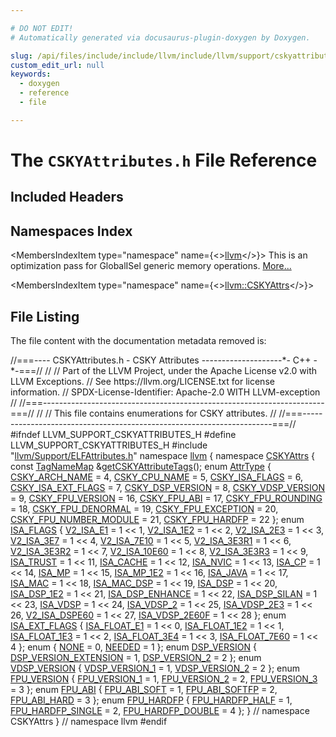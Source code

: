 ```yaml
---

# DO NOT EDIT!
# Automatically generated via docusaurus-plugin-doxygen by Doxygen.

slug: /api/files/include/include/llvm/include/llvm/support/cskyattributes-h
custom_edit_url: null
keywords:
  - doxygen
  - reference
  - file

---
```





# The `CSKYAttributes.h` File Reference

<DoxygenPage pluginConfig={pluginConfig}>



## Included Headers

<IncludesList>
<IncludesListItem
  filePath="llvm/Support/ELFAttributes.h"
  permalink="/docs/api/files/include/include/llvm/include/llvm/support/elfattributes-h"
  isLocal="true" />
</IncludesList>

## Namespaces Index

<MembersIndex>

<MembersIndexItem
  type="namespace"
  name={<><a href="/docs/api/namespaces/llvm">llvm</a></>}>
This is an optimization pass for GlobalISel generic memory operations. <a href="/docs/api/namespaces/llvm/#details">More...</a>
</MembersIndexItem>

<MembersIndexItem
  type="namespace"
  name={<><a href="/docs/api/namespaces/llvm/cskyattrs">llvm::CSKYAttrs</a></>}>
</MembersIndexItem>

</MembersIndex>


## File Listing

The file content with the documentation metadata removed is:

<ProgramListing>

<Link id="l00001" /><CodeLine lineNumber="1"><span class="doxyHighlightComment">//===---- CSKYAttributes.h - CSKY Attributes --------------------&#42;- C++ -&#42;-===//</span></CodeLine>
<Link id="l00002" /><CodeLine lineNumber="2"><span class="doxyHighlightComment">//</span></CodeLine>
<Link id="l00003" /><CodeLine lineNumber="3"><span class="doxyHighlightComment">// Part of the LLVM Project, under the Apache License v2.0 with LLVM Exceptions.</span></CodeLine>
<Link id="l00004" /><CodeLine lineNumber="4"><span class="doxyHighlightComment">// See https://llvm.org/LICENSE.txt for license information.</span></CodeLine>
<Link id="l00005" /><CodeLine lineNumber="5"><span class="doxyHighlightComment">// SPDX-License-Identifier: Apache-2.0 WITH LLVM-exception</span></CodeLine>
<Link id="l00006" /><CodeLine lineNumber="6"><span class="doxyHighlightComment">//</span></CodeLine>
<Link id="l00007" /><CodeLine lineNumber="7"><span class="doxyHighlightComment">//===----------------------------------------------------------------------===//</span></CodeLine>
<Link id="l00008" /><CodeLine lineNumber="8"><span class="doxyHighlightComment">//</span></CodeLine>
<Link id="l00009" /><CodeLine lineNumber="9"><span class="doxyHighlightComment">// This file contains enumerations for CSKY attributes.</span></CodeLine>
<Link id="l00010" /><CodeLine lineNumber="10"><span class="doxyHighlightComment">//</span></CodeLine>
<Link id="l00011" /><CodeLine lineNumber="11"><span class="doxyHighlightComment">//===----------------------------------------------------------------------===//</span></CodeLine>
<Link id="l00012" /><CodeLine lineNumber="12"><span class="doxyHighlightPreprocessor">#ifndef LLVM&#95;SUPPORT&#95;CSKYATTRIBUTES&#95;H</span></CodeLine>
<Link id="l00013" /><CodeLine lineNumber="13"><span class="doxyHighlightPreprocessor">#define LLVM&#95;SUPPORT&#95;CSKYATTRIBUTES&#95;H</span></CodeLine>
<Link id="l00014" /><CodeLine lineNumber="14"></CodeLine>
<Link id="l00015" /><CodeLine lineNumber="15"><span class="doxyHighlightPreprocessor">#include &quot;<a href="/docs/api/files/include/include/llvm/include/llvm/support/elfattributes-h">llvm/Support/ELFAttributes.h</a>&quot;</span></CodeLine>
<Link id="l00016" /><CodeLine lineNumber="16"></CodeLine>
<Link id="l00017" /><CodeLine lineNumber="17"><span class="doxyHighlightKeyword">namespace </span><span class="doxyHighlight"><a href="/docs/api/namespaces/llvm">llvm</a> &#123;</span></CodeLine>
<Link id="l00018" /><CodeLine lineNumber="18" lineLink="/docs/api/namespaces/llvm/cskyattrs"><span class="doxyHighlightKeyword">namespace </span><span class="doxyHighlight"><a href="/docs/api/namespaces/llvm/cskyattrs">CSKYAttrs</a> &#123;</span></CodeLine>
<Link id="l00019" /><CodeLine lineNumber="19"></CodeLine>
<Link id="l00020" /><CodeLine lineNumber="20"><span class="doxyHighlightKeyword">const</span><span class="doxyHighlight"> <a href="/docs/api/namespaces/llvm/#a8ba0ebd86185aea94f29ed853c4dd97f">TagNameMap</a> &amp;<a href="/docs/api/namespaces/llvm/cskyattrs/#afc0741b2ab947e59673ccb184fd7ae99">getCSKYAttributeTags</a>();</span></CodeLine>
<Link id="l00021" /><CodeLine lineNumber="21"></CodeLine>
<Link id="l00022" /><CodeLine lineNumber="22" lineLink="/docs/api/namespaces/llvm/cskyattrs/#a488e3103afc8ef165ee97b8fd3399511"><span class="doxyHighlightKeyword">enum</span><span class="doxyHighlight"> <a href="/docs/api/namespaces/llvm/cskyattrs/#a488e3103afc8ef165ee97b8fd3399511">AttrType</a> &#123;</span></CodeLine>
<Link id="l00023" /><CodeLine lineNumber="23" lineLink="/docs/api/namespaces/llvm/cskyattrs/#a488e3103afc8ef165ee97b8fd3399511a48c91d7e1c761b067868e91d639c2ecb"><span class="doxyHighlight">  <a href="/docs/api/namespaces/llvm/cskyattrs/#a488e3103afc8ef165ee97b8fd3399511a48c91d7e1c761b067868e91d639c2ecb">CSKY&#95;ARCH&#95;NAME</a> = 4,</span></CodeLine>
<Link id="l00024" /><CodeLine lineNumber="24" lineLink="/docs/api/namespaces/llvm/cskyattrs/#a488e3103afc8ef165ee97b8fd3399511a184fa2e9b2fe9474d580827f43a8108b"><span class="doxyHighlight">  <a href="/docs/api/namespaces/llvm/cskyattrs/#a488e3103afc8ef165ee97b8fd3399511a184fa2e9b2fe9474d580827f43a8108b">CSKY&#95;CPU&#95;NAME</a> = 5,</span></CodeLine>
<Link id="l00025" /><CodeLine lineNumber="25" lineLink="/docs/api/namespaces/llvm/cskyattrs/#a488e3103afc8ef165ee97b8fd3399511a0971fbf0669fa46f2496f3e9917243a2"><span class="doxyHighlight">  <a href="/docs/api/namespaces/llvm/cskyattrs/#a488e3103afc8ef165ee97b8fd3399511a0971fbf0669fa46f2496f3e9917243a2">CSKY&#95;ISA&#95;FLAGS</a> = 6,</span></CodeLine>
<Link id="l00026" /><CodeLine lineNumber="26" lineLink="/docs/api/namespaces/llvm/cskyattrs/#a488e3103afc8ef165ee97b8fd3399511a0faa057338333dcf29e39e5127987876"><span class="doxyHighlight">  <a href="/docs/api/namespaces/llvm/cskyattrs/#a488e3103afc8ef165ee97b8fd3399511a0faa057338333dcf29e39e5127987876">CSKY&#95;ISA&#95;EXT&#95;FLAGS</a> = 7,</span></CodeLine>
<Link id="l00027" /><CodeLine lineNumber="27" lineLink="/docs/api/namespaces/llvm/cskyattrs/#a488e3103afc8ef165ee97b8fd3399511af6a2ce6bc7ae5101d3d6e17ba827c8e6"><span class="doxyHighlight">  <a href="/docs/api/namespaces/llvm/cskyattrs/#a488e3103afc8ef165ee97b8fd3399511af6a2ce6bc7ae5101d3d6e17ba827c8e6">CSKY&#95;DSP&#95;VERSION</a> = 8,</span></CodeLine>
<Link id="l00028" /><CodeLine lineNumber="28" lineLink="/docs/api/namespaces/llvm/cskyattrs/#a488e3103afc8ef165ee97b8fd3399511a15d26e9a8879ff72fe9ea82f71369033"><span class="doxyHighlight">  <a href="/docs/api/namespaces/llvm/cskyattrs/#a488e3103afc8ef165ee97b8fd3399511a15d26e9a8879ff72fe9ea82f71369033">CSKY&#95;VDSP&#95;VERSION</a> = 9,</span></CodeLine>
<Link id="l00029" /><CodeLine lineNumber="29" lineLink="/docs/api/namespaces/llvm/cskyattrs/#a488e3103afc8ef165ee97b8fd3399511a9a41c0525a51e7e3ed0c92eac01e65e9"><span class="doxyHighlight">  <a href="/docs/api/namespaces/llvm/cskyattrs/#a488e3103afc8ef165ee97b8fd3399511a9a41c0525a51e7e3ed0c92eac01e65e9">CSKY&#95;FPU&#95;VERSION</a> = 16,</span></CodeLine>
<Link id="l00030" /><CodeLine lineNumber="30" lineLink="/docs/api/namespaces/llvm/cskyattrs/#a488e3103afc8ef165ee97b8fd3399511a4f85c1d4ead5b2a7c9c51eee7e6f91e2"><span class="doxyHighlight">  <a href="/docs/api/namespaces/llvm/cskyattrs/#a488e3103afc8ef165ee97b8fd3399511a4f85c1d4ead5b2a7c9c51eee7e6f91e2">CSKY&#95;FPU&#95;ABI</a> = 17,</span></CodeLine>
<Link id="l00031" /><CodeLine lineNumber="31" lineLink="/docs/api/namespaces/llvm/cskyattrs/#a488e3103afc8ef165ee97b8fd3399511a0b1a47d46582dbb80f74434db0fe57be"><span class="doxyHighlight">  <a href="/docs/api/namespaces/llvm/cskyattrs/#a488e3103afc8ef165ee97b8fd3399511a0b1a47d46582dbb80f74434db0fe57be">CSKY&#95;FPU&#95;ROUNDING</a> = 18,</span></CodeLine>
<Link id="l00032" /><CodeLine lineNumber="32" lineLink="/docs/api/namespaces/llvm/cskyattrs/#a488e3103afc8ef165ee97b8fd3399511a6f30e043d916c6966f81819b44fcb521"><span class="doxyHighlight">  <a href="/docs/api/namespaces/llvm/cskyattrs/#a488e3103afc8ef165ee97b8fd3399511a6f30e043d916c6966f81819b44fcb521">CSKY&#95;FPU&#95;DENORMAL</a> = 19,</span></CodeLine>
<Link id="l00033" /><CodeLine lineNumber="33" lineLink="/docs/api/namespaces/llvm/cskyattrs/#a488e3103afc8ef165ee97b8fd3399511a7a052e7dec299c0f2d092db4c07d3b6c"><span class="doxyHighlight">  <a href="/docs/api/namespaces/llvm/cskyattrs/#a488e3103afc8ef165ee97b8fd3399511a7a052e7dec299c0f2d092db4c07d3b6c">CSKY&#95;FPU&#95;EXCEPTION</a> = 20,</span></CodeLine>
<Link id="l00034" /><CodeLine lineNumber="34" lineLink="/docs/api/namespaces/llvm/cskyattrs/#a488e3103afc8ef165ee97b8fd3399511a137cbd1c9e3c1d3208fdd1764907e3ec"><span class="doxyHighlight">  <a href="/docs/api/namespaces/llvm/cskyattrs/#a488e3103afc8ef165ee97b8fd3399511a137cbd1c9e3c1d3208fdd1764907e3ec">CSKY&#95;FPU&#95;NUMBER&#95;MODULE</a> = 21,</span></CodeLine>
<Link id="l00035" /><CodeLine lineNumber="35" lineLink="/docs/api/namespaces/llvm/cskyattrs/#a488e3103afc8ef165ee97b8fd3399511a2669a2882a52a63c66d0b81ff477da8b"><span class="doxyHighlight">  <a href="/docs/api/namespaces/llvm/cskyattrs/#a488e3103afc8ef165ee97b8fd3399511a2669a2882a52a63c66d0b81ff477da8b">CSKY&#95;FPU&#95;HARDFP</a> = 22</span></CodeLine>
<Link id="l00036" /><CodeLine lineNumber="36"><span class="doxyHighlight">&#125;;</span></CodeLine>
<Link id="l00037" /><CodeLine lineNumber="37"></CodeLine>
<Link id="l00038" /><CodeLine lineNumber="38" lineLink="/docs/api/namespaces/llvm/cskyattrs/#a4d9a928c33ca4be9769f6bf687bae78b"><span class="doxyHighlightKeyword">enum</span><span class="doxyHighlight"> <a href="/docs/api/namespaces/llvm/cskyattrs/#a4d9a928c33ca4be9769f6bf687bae78b">ISA&#95;FLAGS</a> &#123;</span></CodeLine>
<Link id="l00039" /><CodeLine lineNumber="39" lineLink="/docs/api/namespaces/llvm/cskyattrs/#a4d9a928c33ca4be9769f6bf687bae78ba3d83fde01042fc5a5c4600c56776b903"><span class="doxyHighlight">  <a href="/docs/api/namespaces/llvm/cskyattrs/#a4d9a928c33ca4be9769f6bf687bae78ba3d83fde01042fc5a5c4600c56776b903">V2&#95;ISA&#95;E1</a> = 1 &lt;&lt; 1,</span></CodeLine>
<Link id="l00040" /><CodeLine lineNumber="40" lineLink="/docs/api/namespaces/llvm/cskyattrs/#a4d9a928c33ca4be9769f6bf687bae78ba2a0629394f8bbef7553d01784993dced"><span class="doxyHighlight">  <a href="/docs/api/namespaces/llvm/cskyattrs/#a4d9a928c33ca4be9769f6bf687bae78ba2a0629394f8bbef7553d01784993dced">V2&#95;ISA&#95;1E2</a> = 1 &lt;&lt; 2,</span></CodeLine>
<Link id="l00041" /><CodeLine lineNumber="41" lineLink="/docs/api/namespaces/llvm/cskyattrs/#a4d9a928c33ca4be9769f6bf687bae78baffb6f16fb267c94842ca275d20ba2e87"><span class="doxyHighlight">  <a href="/docs/api/namespaces/llvm/cskyattrs/#a4d9a928c33ca4be9769f6bf687bae78baffb6f16fb267c94842ca275d20ba2e87">V2&#95;ISA&#95;2E3</a> = 1 &lt;&lt; 3,</span></CodeLine>
<Link id="l00042" /><CodeLine lineNumber="42" lineLink="/docs/api/namespaces/llvm/cskyattrs/#a4d9a928c33ca4be9769f6bf687bae78bab7e8eb8f56d14dcd31d4035f8c1c8a7a"><span class="doxyHighlight">  <a href="/docs/api/namespaces/llvm/cskyattrs/#a4d9a928c33ca4be9769f6bf687bae78bab7e8eb8f56d14dcd31d4035f8c1c8a7a">V2&#95;ISA&#95;3E7</a> = 1 &lt;&lt; 4,</span></CodeLine>
<Link id="l00043" /><CodeLine lineNumber="43" lineLink="/docs/api/namespaces/llvm/cskyattrs/#a4d9a928c33ca4be9769f6bf687bae78ba91ad1115568edfeb88fe6d48104ead29"><span class="doxyHighlight">  <a href="/docs/api/namespaces/llvm/cskyattrs/#a4d9a928c33ca4be9769f6bf687bae78ba91ad1115568edfeb88fe6d48104ead29">V2&#95;ISA&#95;7E10</a> = 1 &lt;&lt; 5,</span></CodeLine>
<Link id="l00044" /><CodeLine lineNumber="44" lineLink="/docs/api/namespaces/llvm/cskyattrs/#a4d9a928c33ca4be9769f6bf687bae78babe24c35a775f37e3a85f6f51e2906761"><span class="doxyHighlight">  <a href="/docs/api/namespaces/llvm/cskyattrs/#a4d9a928c33ca4be9769f6bf687bae78babe24c35a775f37e3a85f6f51e2906761">V2&#95;ISA&#95;3E3R1</a> = 1 &lt;&lt; 6,</span></CodeLine>
<Link id="l00045" /><CodeLine lineNumber="45" lineLink="/docs/api/namespaces/llvm/cskyattrs/#a4d9a928c33ca4be9769f6bf687bae78ba2aba61aa1e8f11c667270fb3727ce0ce"><span class="doxyHighlight">  <a href="/docs/api/namespaces/llvm/cskyattrs/#a4d9a928c33ca4be9769f6bf687bae78ba2aba61aa1e8f11c667270fb3727ce0ce">V2&#95;ISA&#95;3E3R2</a> = 1 &lt;&lt; 7,</span></CodeLine>
<Link id="l00046" /><CodeLine lineNumber="46" lineLink="/docs/api/namespaces/llvm/cskyattrs/#a4d9a928c33ca4be9769f6bf687bae78baf106c5cfa91c4855421d554fbe0e094e"><span class="doxyHighlight">  <a href="/docs/api/namespaces/llvm/cskyattrs/#a4d9a928c33ca4be9769f6bf687bae78baf106c5cfa91c4855421d554fbe0e094e">V2&#95;ISA&#95;10E60</a> = 1 &lt;&lt; 8,</span></CodeLine>
<Link id="l00047" /><CodeLine lineNumber="47" lineLink="/docs/api/namespaces/llvm/cskyattrs/#a4d9a928c33ca4be9769f6bf687bae78bad08b91866fc31695999635a944dc4495"><span class="doxyHighlight">  <a href="/docs/api/namespaces/llvm/cskyattrs/#a4d9a928c33ca4be9769f6bf687bae78bad08b91866fc31695999635a944dc4495">V2&#95;ISA&#95;3E3R3</a> = 1 &lt;&lt; 9,</span></CodeLine>
<Link id="l00048" /><CodeLine lineNumber="48" lineLink="/docs/api/namespaces/llvm/cskyattrs/#a4d9a928c33ca4be9769f6bf687bae78baae47245aca3c075d0143ff4af3bd9eed"><span class="doxyHighlight">  <a href="/docs/api/namespaces/llvm/cskyattrs/#a4d9a928c33ca4be9769f6bf687bae78baae47245aca3c075d0143ff4af3bd9eed">ISA&#95;TRUST</a> = 1 &lt;&lt; 11,</span></CodeLine>
<Link id="l00049" /><CodeLine lineNumber="49" lineLink="/docs/api/namespaces/llvm/cskyattrs/#a4d9a928c33ca4be9769f6bf687bae78ba0764197901655e90286bedc6e8e920de"><span class="doxyHighlight">  <a href="/docs/api/namespaces/llvm/cskyattrs/#a4d9a928c33ca4be9769f6bf687bae78ba0764197901655e90286bedc6e8e920de">ISA&#95;CACHE</a> = 1 &lt;&lt; 12,</span></CodeLine>
<Link id="l00050" /><CodeLine lineNumber="50" lineLink="/docs/api/namespaces/llvm/cskyattrs/#a4d9a928c33ca4be9769f6bf687bae78ba2aa7557ca0100a0bfb831f9d3e539b01"><span class="doxyHighlight">  <a href="/docs/api/namespaces/llvm/cskyattrs/#a4d9a928c33ca4be9769f6bf687bae78ba2aa7557ca0100a0bfb831f9d3e539b01">ISA&#95;NVIC</a> = 1 &lt;&lt; 13,</span></CodeLine>
<Link id="l00051" /><CodeLine lineNumber="51" lineLink="/docs/api/namespaces/llvm/cskyattrs/#a4d9a928c33ca4be9769f6bf687bae78ba16ca642a9ed540ae670b42368f6a01b1"><span class="doxyHighlight">  <a href="/docs/api/namespaces/llvm/cskyattrs/#a4d9a928c33ca4be9769f6bf687bae78ba16ca642a9ed540ae670b42368f6a01b1">ISA&#95;CP</a> = 1 &lt;&lt; 14,</span></CodeLine>
<Link id="l00052" /><CodeLine lineNumber="52" lineLink="/docs/api/namespaces/llvm/cskyattrs/#a4d9a928c33ca4be9769f6bf687bae78ba53666f6e04f27a2700ebcbd362ab1ef0"><span class="doxyHighlight">  <a href="/docs/api/namespaces/llvm/cskyattrs/#a4d9a928c33ca4be9769f6bf687bae78ba53666f6e04f27a2700ebcbd362ab1ef0">ISA&#95;MP</a> = 1 &lt;&lt; 15,</span></CodeLine>
<Link id="l00053" /><CodeLine lineNumber="53" lineLink="/docs/api/namespaces/llvm/cskyattrs/#a4d9a928c33ca4be9769f6bf687bae78baf81fe9b616dd13077354cd1b14ae19cc"><span class="doxyHighlight">  <a href="/docs/api/namespaces/llvm/cskyattrs/#a4d9a928c33ca4be9769f6bf687bae78baf81fe9b616dd13077354cd1b14ae19cc">ISA&#95;MP&#95;1E2</a> = 1 &lt;&lt; 16,</span></CodeLine>
<Link id="l00054" /><CodeLine lineNumber="54" lineLink="/docs/api/namespaces/llvm/cskyattrs/#a4d9a928c33ca4be9769f6bf687bae78bae4c43b77cdb27623acab1fba52f4c21a"><span class="doxyHighlight">  <a href="/docs/api/namespaces/llvm/cskyattrs/#a4d9a928c33ca4be9769f6bf687bae78bae4c43b77cdb27623acab1fba52f4c21a">ISA&#95;JAVA</a> = 1 &lt;&lt; 17,</span></CodeLine>
<Link id="l00055" /><CodeLine lineNumber="55" lineLink="/docs/api/namespaces/llvm/cskyattrs/#a4d9a928c33ca4be9769f6bf687bae78ba9b88beaee9b1059447649772bc7cdfa9"><span class="doxyHighlight">  <a href="/docs/api/namespaces/llvm/cskyattrs/#a4d9a928c33ca4be9769f6bf687bae78ba9b88beaee9b1059447649772bc7cdfa9">ISA&#95;MAC</a> = 1 &lt;&lt; 18,</span></CodeLine>
<Link id="l00056" /><CodeLine lineNumber="56" lineLink="/docs/api/namespaces/llvm/cskyattrs/#a4d9a928c33ca4be9769f6bf687bae78baa4bbc8930a32c21d7f20576b8a444dc1"><span class="doxyHighlight">  <a href="/docs/api/namespaces/llvm/cskyattrs/#a4d9a928c33ca4be9769f6bf687bae78baa4bbc8930a32c21d7f20576b8a444dc1">ISA&#95;MAC&#95;DSP</a> = 1 &lt;&lt; 19,</span></CodeLine>
<Link id="l00057" /><CodeLine lineNumber="57" lineLink="/docs/api/namespaces/llvm/cskyattrs/#a4d9a928c33ca4be9769f6bf687bae78baef74cf7cadafd2c90d23a7699b679cb8"><span class="doxyHighlight">  <a href="/docs/api/namespaces/llvm/cskyattrs/#a4d9a928c33ca4be9769f6bf687bae78baef74cf7cadafd2c90d23a7699b679cb8">ISA&#95;DSP</a> = 1 &lt;&lt; 20,</span></CodeLine>
<Link id="l00058" /><CodeLine lineNumber="58" lineLink="/docs/api/namespaces/llvm/cskyattrs/#a4d9a928c33ca4be9769f6bf687bae78ba82977e326adf086d45ec10eba69e40ff"><span class="doxyHighlight">  <a href="/docs/api/namespaces/llvm/cskyattrs/#a4d9a928c33ca4be9769f6bf687bae78ba82977e326adf086d45ec10eba69e40ff">ISA&#95;DSP&#95;1E2</a> = 1 &lt;&lt; 21,</span></CodeLine>
<Link id="l00059" /><CodeLine lineNumber="59" lineLink="/docs/api/namespaces/llvm/cskyattrs/#a4d9a928c33ca4be9769f6bf687bae78ba6181ab8a30705e40310f79babb26eb75"><span class="doxyHighlight">  <a href="/docs/api/namespaces/llvm/cskyattrs/#a4d9a928c33ca4be9769f6bf687bae78ba6181ab8a30705e40310f79babb26eb75">ISA&#95;DSP&#95;ENHANCE</a> = 1 &lt;&lt; 22,</span></CodeLine>
<Link id="l00060" /><CodeLine lineNumber="60" lineLink="/docs/api/namespaces/llvm/cskyattrs/#a4d9a928c33ca4be9769f6bf687bae78ba2b4b4031e0c788805ae2e5158bc187f4"><span class="doxyHighlight">  <a href="/docs/api/namespaces/llvm/cskyattrs/#a4d9a928c33ca4be9769f6bf687bae78ba2b4b4031e0c788805ae2e5158bc187f4">ISA&#95;DSP&#95;SILAN</a> = 1 &lt;&lt; 23,</span></CodeLine>
<Link id="l00061" /><CodeLine lineNumber="61" lineLink="/docs/api/namespaces/llvm/cskyattrs/#a4d9a928c33ca4be9769f6bf687bae78ba2b1283ef6aa1a358f999eb708abd047b"><span class="doxyHighlight">  <a href="/docs/api/namespaces/llvm/cskyattrs/#a4d9a928c33ca4be9769f6bf687bae78ba2b1283ef6aa1a358f999eb708abd047b">ISA&#95;VDSP</a> = 1 &lt;&lt; 24,</span></CodeLine>
<Link id="l00062" /><CodeLine lineNumber="62" lineLink="/docs/api/namespaces/llvm/cskyattrs/#a4d9a928c33ca4be9769f6bf687bae78ba8f03ca69f92c9fae0fe5d39eff6ea315"><span class="doxyHighlight">  <a href="/docs/api/namespaces/llvm/cskyattrs/#a4d9a928c33ca4be9769f6bf687bae78ba8f03ca69f92c9fae0fe5d39eff6ea315">ISA&#95;VDSP&#95;2</a> = 1 &lt;&lt; 25,</span></CodeLine>
<Link id="l00063" /><CodeLine lineNumber="63" lineLink="/docs/api/namespaces/llvm/cskyattrs/#a4d9a928c33ca4be9769f6bf687bae78ba9596ccbffc9f96f01ec833902df21f79"><span class="doxyHighlight">  <a href="/docs/api/namespaces/llvm/cskyattrs/#a4d9a928c33ca4be9769f6bf687bae78ba9596ccbffc9f96f01ec833902df21f79">ISA&#95;VDSP&#95;2E3</a> = 1 &lt;&lt; 26,</span></CodeLine>
<Link id="l00064" /><CodeLine lineNumber="64" lineLink="/docs/api/namespaces/llvm/cskyattrs/#a4d9a928c33ca4be9769f6bf687bae78ba555ec213a3136f523732e830c7ad4038"><span class="doxyHighlight">  <a href="/docs/api/namespaces/llvm/cskyattrs/#a4d9a928c33ca4be9769f6bf687bae78ba555ec213a3136f523732e830c7ad4038">V2&#95;ISA&#95;DSPE60</a> = 1 &lt;&lt; 27,</span></CodeLine>
<Link id="l00065" /><CodeLine lineNumber="65" lineLink="/docs/api/namespaces/llvm/cskyattrs/#a4d9a928c33ca4be9769f6bf687bae78ba03049076b6307b1d3e0347d910d23898"><span class="doxyHighlight">  <a href="/docs/api/namespaces/llvm/cskyattrs/#a4d9a928c33ca4be9769f6bf687bae78ba03049076b6307b1d3e0347d910d23898">ISA&#95;VDSP&#95;2E60F</a> = 1 &lt;&lt; 28</span></CodeLine>
<Link id="l00066" /><CodeLine lineNumber="66"><span class="doxyHighlight">&#125;;</span></CodeLine>
<Link id="l00067" /><CodeLine lineNumber="67"></CodeLine>
<Link id="l00068" /><CodeLine lineNumber="68" lineLink="/docs/api/namespaces/llvm/cskyattrs/#a408dfb4a9cab72ebb90b1cbbffc3feb2"><span class="doxyHighlightKeyword">enum</span><span class="doxyHighlight"> <a href="/docs/api/namespaces/llvm/cskyattrs/#a408dfb4a9cab72ebb90b1cbbffc3feb2">ISA&#95;EXT&#95;FLAGS</a> &#123;</span></CodeLine>
<Link id="l00069" /><CodeLine lineNumber="69" lineLink="/docs/api/namespaces/llvm/cskyattrs/#a408dfb4a9cab72ebb90b1cbbffc3feb2a3072cc2ac220f40514f4d18a1477cbac"><span class="doxyHighlight">  <a href="/docs/api/namespaces/llvm/cskyattrs/#a408dfb4a9cab72ebb90b1cbbffc3feb2a3072cc2ac220f40514f4d18a1477cbac">ISA&#95;FLOAT&#95;E1</a> = 1 &lt;&lt; 0,</span></CodeLine>
<Link id="l00070" /><CodeLine lineNumber="70" lineLink="/docs/api/namespaces/llvm/cskyattrs/#a408dfb4a9cab72ebb90b1cbbffc3feb2abc5a516b17505b2be2ce9eb7b6ebb311"><span class="doxyHighlight">  <a href="/docs/api/namespaces/llvm/cskyattrs/#a408dfb4a9cab72ebb90b1cbbffc3feb2abc5a516b17505b2be2ce9eb7b6ebb311">ISA&#95;FLOAT&#95;1E2</a> = 1 &lt;&lt; 1,</span></CodeLine>
<Link id="l00071" /><CodeLine lineNumber="71" lineLink="/docs/api/namespaces/llvm/cskyattrs/#a408dfb4a9cab72ebb90b1cbbffc3feb2a669588abac458bc5e88f6e993e523ec0"><span class="doxyHighlight">  <a href="/docs/api/namespaces/llvm/cskyattrs/#a408dfb4a9cab72ebb90b1cbbffc3feb2a669588abac458bc5e88f6e993e523ec0">ISA&#95;FLOAT&#95;1E3</a> = 1 &lt;&lt; 2,</span></CodeLine>
<Link id="l00072" /><CodeLine lineNumber="72" lineLink="/docs/api/namespaces/llvm/cskyattrs/#a408dfb4a9cab72ebb90b1cbbffc3feb2afb0dbc32c7d1ce5b98dbe460d0299bdb"><span class="doxyHighlight">  <a href="/docs/api/namespaces/llvm/cskyattrs/#a408dfb4a9cab72ebb90b1cbbffc3feb2afb0dbc32c7d1ce5b98dbe460d0299bdb">ISA&#95;FLOAT&#95;3E4</a> = 1 &lt;&lt; 3,</span></CodeLine>
<Link id="l00073" /><CodeLine lineNumber="73" lineLink="/docs/api/namespaces/llvm/cskyattrs/#a408dfb4a9cab72ebb90b1cbbffc3feb2a1aa0cdaafe606b769ddc05ae921263dc"><span class="doxyHighlight">  <a href="/docs/api/namespaces/llvm/cskyattrs/#a408dfb4a9cab72ebb90b1cbbffc3feb2a1aa0cdaafe606b769ddc05ae921263dc">ISA&#95;FLOAT&#95;7E60</a> = 1 &lt;&lt; 4</span></CodeLine>
<Link id="l00074" /><CodeLine lineNumber="74"><span class="doxyHighlight">&#125;;</span></CodeLine>
<Link id="l00075" /><CodeLine lineNumber="75"></CodeLine>
<Link id="l00076" /><CodeLine lineNumber="76" lineLink="/docs/api/namespaces/llvm/cskyattrs/#a4a2f74347efd09ef5a33f72a083e7cd3a797910cb69cdaa1a481a82738b687b67"><span class="doxyHighlightKeyword">enum</span><span class="doxyHighlight"> &#123; <a href="/docs/api/namespaces/llvm/cskyattrs/#a4a2f74347efd09ef5a33f72a083e7cd3a8e6ee60ca54587be14556f7d14a1ffda">NONE</a> = 0, <a href="/docs/api/namespaces/llvm/cskyattrs/#a4a2f74347efd09ef5a33f72a083e7cd3a797910cb69cdaa1a481a82738b687b67">NEEDED</a> = 1 &#125;;</span></CodeLine>
<Link id="l00077" /><CodeLine lineNumber="77"></CodeLine>
<Link id="l00078" /><CodeLine lineNumber="78" lineLink="/docs/api/namespaces/llvm/cskyattrs/#a4faba003429848c01e7e71e457eab371"><span class="doxyHighlightKeyword">enum</span><span class="doxyHighlight"> <a href="/docs/api/namespaces/llvm/cskyattrs/#a4faba003429848c01e7e71e457eab371">DSP&#95;VERSION</a> &#123; <a href="/docs/api/namespaces/llvm/cskyattrs/#a4faba003429848c01e7e71e457eab371a3fc6dcfe34c7b160b667fea936ee8a23">DSP&#95;VERSION&#95;EXTENSION</a> = 1, <a href="/docs/api/namespaces/llvm/cskyattrs/#a4faba003429848c01e7e71e457eab371aa1477e7e8c70e67f893e2230ffd71825">DSP&#95;VERSION&#95;2</a> = 2 &#125;;</span></CodeLine>
<Link id="l00079" /><CodeLine lineNumber="79"></CodeLine>
<Link id="l00080" /><CodeLine lineNumber="80" lineLink="/docs/api/namespaces/llvm/cskyattrs/#a5046af05ce4dcf4288eb19b670b09c5a"><span class="doxyHighlightKeyword">enum</span><span class="doxyHighlight"> <a href="/docs/api/namespaces/llvm/cskyattrs/#a5046af05ce4dcf4288eb19b670b09c5a">VDSP&#95;VERSION</a> &#123; <a href="/docs/api/namespaces/llvm/cskyattrs/#a5046af05ce4dcf4288eb19b670b09c5aada493081b8acb37eaa1cf0ad6d245f39">VDSP&#95;VERSION&#95;1</a> = 1, <a href="/docs/api/namespaces/llvm/cskyattrs/#a5046af05ce4dcf4288eb19b670b09c5aa3e204a782b84484b50d7103865130c6f">VDSP&#95;VERSION&#95;2</a> = 2 &#125;;</span></CodeLine>
<Link id="l00081" /><CodeLine lineNumber="81"></CodeLine>
<Link id="l00082" /><CodeLine lineNumber="82" lineLink="/docs/api/namespaces/llvm/cskyattrs/#a390da4175e3570b5c0ac8511806ae4fa"><span class="doxyHighlightKeyword">enum</span><span class="doxyHighlight"> <a href="/docs/api/namespaces/llvm/cskyattrs/#a390da4175e3570b5c0ac8511806ae4fa">FPU&#95;VERSION</a> &#123; <a href="/docs/api/namespaces/llvm/cskyattrs/#a390da4175e3570b5c0ac8511806ae4faa7a827646224b91bb830c32b5c8f8b649">FPU&#95;VERSION&#95;1</a> = 1, <a href="/docs/api/namespaces/llvm/cskyattrs/#a390da4175e3570b5c0ac8511806ae4faa05fae34fd907260189fc21ebfb8cf687">FPU&#95;VERSION&#95;2</a> = 2, <a href="/docs/api/namespaces/llvm/cskyattrs/#a390da4175e3570b5c0ac8511806ae4faa6dd7266212ec14ecd56660423d18ad0b">FPU&#95;VERSION&#95;3</a> = 3 &#125;;</span></CodeLine>
<Link id="l00083" /><CodeLine lineNumber="83"></CodeLine>
<Link id="l00084" /><CodeLine lineNumber="84" lineLink="/docs/api/namespaces/llvm/cskyattrs/#a4f535878986fbba82bf52f932f8604a3"><span class="doxyHighlightKeyword">enum</span><span class="doxyHighlight"> <a href="/docs/api/namespaces/llvm/cskyattrs/#a4f535878986fbba82bf52f932f8604a3">FPU&#95;ABI</a> &#123; <a href="/docs/api/namespaces/llvm/cskyattrs/#a4f535878986fbba82bf52f932f8604a3a8f8e0f80401692cf3b96618423602f29">FPU&#95;ABI&#95;SOFT</a> = 1, <a href="/docs/api/namespaces/llvm/cskyattrs/#a4f535878986fbba82bf52f932f8604a3aad842f405edc9f801df0b2ff0fd9822f">FPU&#95;ABI&#95;SOFTFP</a> = 2, <a href="/docs/api/namespaces/llvm/cskyattrs/#a4f535878986fbba82bf52f932f8604a3afdbe050e0caedda28afea7485c8f49ec">FPU&#95;ABI&#95;HARD</a> = 3 &#125;;</span></CodeLine>
<Link id="l00085" /><CodeLine lineNumber="85"></CodeLine>
<Link id="l00086" /><CodeLine lineNumber="86" lineLink="/docs/api/namespaces/llvm/cskyattrs/#a39c330f99f6ebff8735935a02a9035af"><span class="doxyHighlightKeyword">enum</span><span class="doxyHighlight"> <a href="/docs/api/namespaces/llvm/cskyattrs/#a39c330f99f6ebff8735935a02a9035af">FPU&#95;HARDFP</a> &#123;</span></CodeLine>
<Link id="l00087" /><CodeLine lineNumber="87" lineLink="/docs/api/namespaces/llvm/cskyattrs/#a39c330f99f6ebff8735935a02a9035afa266b556ced624b895b6c23909af72c3c"><span class="doxyHighlight">  <a href="/docs/api/namespaces/llvm/cskyattrs/#a39c330f99f6ebff8735935a02a9035afa266b556ced624b895b6c23909af72c3c">FPU&#95;HARDFP&#95;HALF</a> = 1,</span></CodeLine>
<Link id="l00088" /><CodeLine lineNumber="88" lineLink="/docs/api/namespaces/llvm/cskyattrs/#a39c330f99f6ebff8735935a02a9035afa1f90a10a003bd6ff9aeac2aa0a814fa8"><span class="doxyHighlight">  <a href="/docs/api/namespaces/llvm/cskyattrs/#a39c330f99f6ebff8735935a02a9035afa1f90a10a003bd6ff9aeac2aa0a814fa8">FPU&#95;HARDFP&#95;SINGLE</a> = 2,</span></CodeLine>
<Link id="l00089" /><CodeLine lineNumber="89" lineLink="/docs/api/namespaces/llvm/cskyattrs/#a39c330f99f6ebff8735935a02a9035afa30e0821848ecea197099ba6d3de953c0"><span class="doxyHighlight">  <a href="/docs/api/namespaces/llvm/cskyattrs/#a39c330f99f6ebff8735935a02a9035afa30e0821848ecea197099ba6d3de953c0">FPU&#95;HARDFP&#95;DOUBLE</a> = 4</span></CodeLine>
<Link id="l00090" /><CodeLine lineNumber="90"><span class="doxyHighlight">&#125;;</span></CodeLine>
<Link id="l00091" /><CodeLine lineNumber="91"></CodeLine>
<Link id="l00092" /><CodeLine lineNumber="92"><span class="doxyHighlight">&#125; </span><span class="doxyHighlightComment">// namespace CSKYAttrs</span></CodeLine>
<Link id="l00093" /><CodeLine lineNumber="93"><span class="doxyHighlight">&#125; </span><span class="doxyHighlightComment">// namespace llvm</span></CodeLine>
<Link id="l00094" /><CodeLine lineNumber="94"></CodeLine>
<Link id="l00095" /><CodeLine lineNumber="95"><span class="doxyHighlightPreprocessor">#endif</span></CodeLine>

</ProgramListing>


</DoxygenPage>
